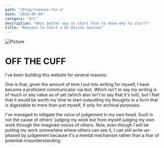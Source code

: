 ```yaml
---
path: "/blog/reasons-for-o"
date: "2019-05-04"
category: "Art"
description: "What better way to start than to know why to start?"
title: "Reasons to Start a An Online Journal"
---
```



 ![Picture](https://live.staticflickr.com/65535/48742209371_452ea9fa62_b.jpg) 
# OFF THE CUFF

I've been building this website for several reasons.  

One is that, given the amount of time I put into writing for myself, I have become a proficient communicator via text.
Which isn't to say my writing is of much or any value as of yet (which also isn't to say that it's not), but I feel that
it would be worth my time to start outputting my thoughts in a form that is digestable to more than just myself, if only
for archival purposes.  

I've managed to mitigate the voice of judgement in my own head. Such is not the cause of others' judging my work
but from myself judging my own work through the imagined voices of others. Now, even though I will be putting my work somewhere
where others can see it, I can still write un-phased by judgement because it's a mental mechanism rather than a fear of potential
misunderstanding.